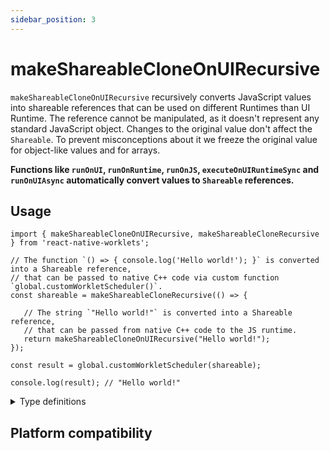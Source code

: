 ```yaml
---
sidebar_position: 3
---
```


<DeprecatedBanner />

# makeShareableCloneOnUIRecursive

`makeShareableCloneOnUIRecursive` recursively converts JavaScript values into shareable references that can be used on different Runtimes than UI Runtime.
The reference cannot be manipulated, as it doesn't represent any standard JavaScript object. Changes to the original value don't affect the `Shareable`. 
To prevent misconceptions about it we freeze the original value for object-like values and for arrays.

**Functions like `runOnUI`, `runOnRuntime`, `runOnJS`, `executeOnUIRuntimeSync` and `runOnUIAsync` automatically convert values to `Shareable` references.**

## Usage

```tsx
import { makeShareableCloneOnUIRecursive, makeShareableCloneRecursive } from 'react-native-worklets';

// The function `() => { console.log('Hello world!'); }` is converted into a Shareable reference,
// that can be passed to native C++ code via custom function `global.customWorkletScheduler()`.
const shareable = makeShareableCloneRecursive(() => {

   // The string `"Hello world!"` is converted into a Shareable reference,
   // that can be passed from native C++ code to the JS runtime.
   return makeShareableCloneOnUIRecursive("Hello world!");
});

const result = global.customWorkletScheduler(shareable);

console.log(result); // "Hello world!"
```

<details>
<summary>Type definitions</summary>

```typescript
export type ShareableRef<T = unknown> = {
  __hostObjectShareableJSRef: T;
};

// In case of objects with depth or arrays of objects or arrays of arrays etc.
// we add this utility type that makes it a `SharaebleRef` of the outermost type.
export type FlatShareableRef<T> =
  T extends ShareableRef<infer U> ? ShareableRef<U> : ShareableRef<T>;


function makeShareableCloneOnUIRecursive<T>(
  value: T
): FlatShareableRef<T>
```

</details>

## Platform compatibility

<PlatformCompatibility android ios web />